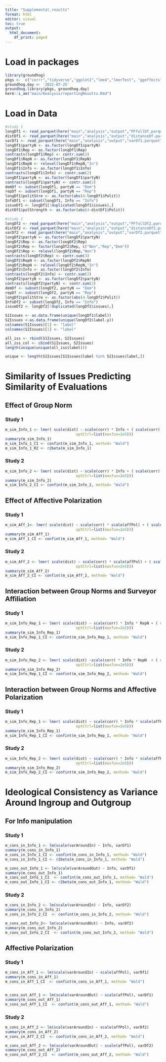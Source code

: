 ```yaml
---
title: "Supplemental_results"
format: html
editor: visual
toc: true
output:
  html_document:
    df_print: paged
---
```


# Load in packages

```r
library(groundhog)
pkgs <-  c("corrr","tidyverse","ggplot2","lme4","lmerTest", "ggeffects", "sjPlot", "insight", "data.table", "here", "arrow", "jtools", "r2glmm")
groundhog.day <- '2022-07-25'
groundhog.library(pkgs, groundhog.day)
here::i_am("main/Analysis/reportingResults.Rmd")
```

# Load in Data

```r
#study 1
longDf1 <- read_parquet(here("main","analysis","output","PFfullDf.parquet"))
distDf1 <- read_parquet(here("main","analysis","output","distanceDf.parquet"))
varDf1 <- read_parquet(here("main","analysis","output","varDf1.parquet"))
longDf1$partyN <- as.factor(longDf1$partyN)
longDf1$Rep <- as.factor(longDf1$Rep)
contrasts(longDf1$Rep) <- contr.sum(3)
longDf1$RepN <- as.factor(longDf1$RepN)
longDf1$RepN <- relevel(longDf1$RepN,"In")
longDf1$Info <- as.factor(longDf1$Info)
contrasts(longDf1$Info) <- contr.sum(2)
longDf1$partyN <- as.factor(longDf1$partyN)
contrasts(longDf1$partyN) <- contr.sum(2)
demDf <- subset(longDf1, partyN == "Dem")
repDf <- subset(longDf1, partyN == "Rep")
longDf1$politStre <- as.factor(abs(4-longDf1$Polit))
InfoDf1 <- subset(longDf1, Info == "Info")
issueDf1 <- longDf1[!duplicated(longDf1$issues),]
distDf1$polStrength <- as.factor(abs(4-distDf1$Polit))

#study 2
longDf2 <- read_parquet(here("main","analysis","output","PFfullDf2.parquet"))
distDf2 <- read_parquet(here("main","analysis","output","distanceDf2.parquet"))
varDf2 <- read_parquet(here("main","analysis","output","varDf2.parquet"))
longDf2$partyN <- as.factor(longDf2$partyN)
longDf2$Rep <- as.factor(longDf2$Rep)
longDf2$Rep <- factor(longDf2$Rep, c("Non","Rep","Dem"))
longDf2$Rep <- relevel(longDf2$Rep,"Non")
contrasts(longDf2$Rep) <- contr.sum(3)
longDf2$RepN <- as.factor(longDf2$RepN)
longDf2$RepN <- relevel(longDf2$RepN,"In")
longDf2$Info <- as.factor(longDf2$Info)
contrasts(longDf2$Info) <- contr.sum(2)
longDf2$partyN <- as.factor(longDf2$partyN)
contrasts(longDf2$partyN) <- contr.sum(2)
demDf <- subset(longDf2, partyN == "Dem")
repDf <- subset(longDf2, partyN == "Rep")
longDf2$politStre <- as.factor(abs(4-longDf2$Polit))
InfoDf2 <- subset(longDf2, Info == "Info")
issueDf2 <- longDf2[!duplicated(longDf2$issues),]
```

```r
S1Issues <- as.data.frame(unique(longDf1$label))
S2Issues <-as.data.frame(unique(longDf2$label.y))
colnames(S1Issues)[1] <- "label"
colnames(S2Issues)[1] <- "label"         

all_iss <- rbind(S1Issues, S2Issues) 
all_iss_col <- cbind(S1Issues, S2Issues)   
length(unique(unique(all_iss$label)))

unique <- length(S1Issues[S1Issues$label %in% S2Issues$label,])
```

# Similarity of Issues Predicting Similarity of Evaluations

## Effect of Group Norm

### Study 1

```r
m_sim_Info_1 <- lmer( scale(dist) ~ scale(corr) * Info + ( scale(corr) | subID), data = distDf1, control=lmerControl(optimizer="bobyqa",
                                optCtrl=list(maxfun=2e5)))
summary(m_sim_Info_1)
m_sim_Info_1_CI <- confint(m_sim_Info_1, method= "Wald")
m_sim_Info_1_R2 <- r2beta(m_sim_Info_1)
```

### Study 2

```r
m_sim_Info_2 <- lmer( scale(dist) ~ scale(corr) * Info + ( scale(corr) | subID), data = distDf2, control=lmerControl(optimizer="bobyqa",
                                optCtrl=list(maxfun=2e5)))
summary(m_sim_Info_2)
m_sim_Info_2_CI <- confint(m_sim_Info_2, method= "Wald")
```

## Effect of Affective Polarization

### Study 1

```r
m_sim_Aff_1<- lmer( scale(dist) ~ scale(corr) * scale(affPol) + ( scale(corr) | subID), data = distDf1, control=lmerControl(optimizer="bobyqa",
                                optCtrl=list(maxfun=2e5)))
summary(m_sim_Aff_1)
m_sim_Aff_1_CI <- confint(m_sim_Aff_1, method= "Wald")
```

### Study 2

```r
m_sim_Aff_2 <- lmer( scale(dist) ~ scale(corr) * scale(affPol) + ( scale(corr) | subID), data = distDf2, control=lmerControl(optimizer="bobyqa",
                                optCtrl=list(maxfun=2e5)))
summary(m_sim_Aff_2)
m_sim_Aff_2_CI <- confint(m_sim_Aff_2, method= "Wald")
```


## Interaction between Group Norms and Surveyor Affiliation

### Study 1

```r
m_sim_Info_Rep_1 <- lmer( scale(dist) ~ scale(corr) * Info * RepN + ( scale(corr) | subID), data = distDf1, control=lmerControl(optimizer="bobyqa",
                                optCtrl=list(maxfun=2e5)))
summary(m_sim_Info_Rep_1)
m_sim_Info_Rep_1_CI <- confint(m_sim_Info_Rep_1, method= "Wald")
```

### Study 2

```r
m_sim_Info_Rep_2 <- lmer( scale(dist) ~scale(corr) * Info * RepN  + ( scale(corr) | subID), data = distDf2, control=lmerControl(optimizer="bobyqa",
                                optCtrl=list(maxfun=2e5)))
summary(m_sim_Info_Rep_2)
m_sim_Info_Rep_1_CI <- confint(m_sim_Info_Rep_2, method= "Wald")
```

## Interaction between Group Norms and Affective Polarization

### Study 1

```r
m_sim_Info_Rep_1 <- lmer( scale(dist) ~ scale(corr) * Info * scale(affPol) + ( scale(corr) | subID), data = distDf1, control=lmerControl(optimizer="bobyqa",
                                optCtrl=list(maxfun=2e5)))
summary(m_sim_Info_Rep_1)
m_sim_Info_Rep_1_CI <- confint(m_sim_Info_Rep_1, method= "Wald")
```

### Study 2

```r
m_sim_Info_Rep_2 <- lmer( scale(dist) ~ scale(corr) * Info * scale(affPol) + ( scale(corr) | subID), data = distDf2, control=lmerControl(optimizer="bobyqa",
                                optCtrl=list(maxfun=2e5)))
summary(m_sim_Info_Rep_2)
m_sim_Info_Rep_2_CI <- confint(m_sim_Info_Rep_2, method= "Wald")
```

# Ideological Consistency as Variance Around Ingroup and Outgroup

## For Info manipulation

### Study 1

```r
m_cons_in_Info_1 <- lm(scale(varAroundIn) ~ Info, varDf1)
summary(m_cons_in_Info_1)
m_cons_in_Info_1_CI <- confint(m_cons_in_Info_1, method= "Wald")
m_cons_in_Info_1_CI <- r2beta(m_cons_in_Info_1, method= "Wald")

m_cons_out_Info_1 <- lm(scale(varAroundOut) ~ Info, varDf1)
summary(m_cons_out_Info_1)
m_cons_out_Info_1_CI  <- confint(m_cons_out_Info_1, method= "Wald")
m_cons_out_Info_1_CI <- r2beta(m_cons_out_Info_1, method= "Wald")

```

### Study 2

```r
m_cons_in_Info_2 <- lm(scale(varAroundIn) ~ Info, varDf2)
summary(m_cons_in_Info_2)
m_cons_in_Info_2_CI  <- confint(m_cons_in_Info_2, method= "Wald")

m_cons_out_Info_2<- lm(scale(varAroundOut) ~ Info, varDf2)
summary(m_cons_out_Info_2)
m_cons_out_Info_2_CI  <- confint(m_cons_out_Info_2, method= "Wald")
```

## Affective Polarization

### Study 1

```r
m_cons_in_Aff_1 <- lm(scale(varAroundIn) ~ scale(affPol), varDf1)
summary(m_cons_in_Aff_1)
m_cons_in_Aff_1_CI  <- confint(m_cons_in_Aff_1, method= "Wald")


m_cons_out_Aff_1 <- lm(scale(varAroundOut) ~ scale(affPol), varDf1)
summary(m_cons_out_Aff_1)
m_cons_out_Aff_1_CI  <- confint(m_cons_out_Aff_1, method= "Wald")
```

### Study 2

```r
m_cons_in_Aff_2 <- lm(scale(varAroundIn) ~ scale(affPol), varDf2)
summary(m_cons_in_Aff_2)
m_cons_in_Aff_2_CI  <- confint(m_cons_in_Aff_2, method= "Wald")

m_cons_out_Aff_2 <- lm(scale(varAroundOut) ~ scale(affPol), varDf2)
summary(m_cons_out_Aff_2)
m_cons_out_Aff_2_CI  <- confint(m_cons_out_Aff_2, method= "Wald")
```

